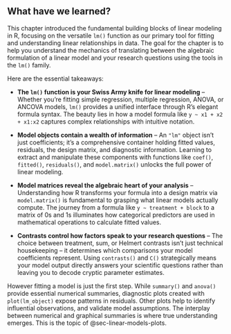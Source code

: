 ## What have we learned?

This chapter introduced the fundamental building blocks of linear modeling in R, focusing on the versatile `lm()` 
function as our primary tool for fitting and understanding linear relationships in data. The goal for the chapter
is to help you understand the mechanics of translating between the algebraic formulation of a linear model and your research
questions using the tools in the `lm()` family.

Here are the essential takeaways:
  
* **The `lm()` function is your Swiss Army knife for linear modeling** -- Whether you're fitting simple regression, multiple regression, 
ANOVA, or ANCOVA models, `lm()` provides a unified interface through R's elegant formula syntax. The beauty lies in how 
a model formula like `y ~ x1 + x2 + x1:x2` captures complex relationships with intuitive notation.

<!-- Jack-of-all-trades? polymath? -->

* **Model objects contain a wealth of information** -- An `"lm"` object isn't just coefficients; it's a comprehensive container 
holding fitted values, residuals, the design matrix, and diagnostic information. Learning to extract and manipulate these 
components with functions like `coef()`, `fitted()`, `residuals()`, and `model.matrix()` unlocks the full power of linear modeling.

* **Model matrices reveal the algebraic heart of your analysis** -- Understanding how R transforms your formula into a 
design matrix via `model.matrix()` is fundamental to grasping what linear models actually compute. 
The journey from a formula like `y ~ treatment + block` to a matrix of 0s and 1s illuminates how categorical predictors 
are used in mathematical operations to calculate fitted values.

* **Contrasts control how factors speak to your research questions** -- The choice between treatment, sum, or Helmert contrasts 
isn't just technical housekeeping -- it determines which comparisons your model coefficients represent. 
Using `contrasts()` and `C()` strategically means your model output directly answers your scientific questions 
rather than leaving you to decode cryptic parameter estimates.

<!--
* **Factor coding schemes have profound interpretational consequences** -- Whether you use treatment contrasts 
(comparing to a reference level) or sum contrasts (comparing to overall mean) fundamentally changes what your 
intercept and slopes mean. Understanding these choices helps you avoid the common trap of misinterpreting coefficients in factorial designs.

* **The design matrix bridges statistical theory and computational reality** -- Examining the model matrix with `model.matrix()` 
demystifies how R handles missing cells, interaction terms, and nested factors. What seems like magic in the output 
becomes transparent when you see the actual numbers being multiplied and summed in the linear algebra.
-->

However fitting a model is just the first step.  While `summary()` and `anova()` provide essential numerical summaries, diagnostic plots created with `plot(lm_object)` expose patterns in residuals. Other plots help to identify influential observations, and validate model assumptions. The interplay between numerical and graphical summaries is where true understanding emerges. This is the topic of @sec-linear-models-plots.
